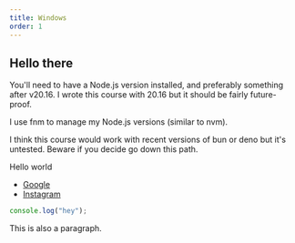 ```yaml
---
title: Windows
order: 1
---
```


## Hello there

You'll need to have a Node.js version installed, and preferably something after v20.16. I wrote this course with 20.16 but it should be fairly future-proof.

I use fnm to manage my Node.js versions (similar to nvm).

I think this course would work with recent versions of bun or deno but it's untested. Beware if you decide go down this path.

Hello world

- [Google](https://google.com)
- [Instagram](https://instagram.com)

```js
console.log("hey");
```

This is also a paragraph.
